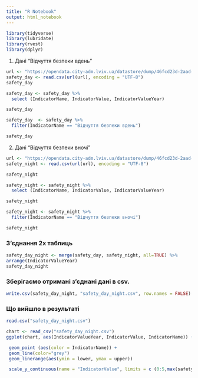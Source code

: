 ```yaml
---
title: "R Notebook"
output: html_notebook
---
```

```r
library(tidyverse)
library(lubridate)
library(rvest)
library(dplyr)
```

1) Дані "Відчуття безпеки вдень"
```r
url <- "https://opendata.city-adm.lviv.ua/datastore/dump/46fcd23d-2aad-4c33-b90f-0ba30211f50f?bom=True"
safety_day <- read.csv(url(url), encoding = "UTF-8")
safety_day
```

```r
safety_day <- safety_day %>%
  select (IndicatorName, IndicatorValue, IndicatorValueYear)

safety_day
```

```r
safety_day  <- safety_day %>%
  filter(IndicatorName == "Відчуття безпеки вдень")

safety_day
```


2) Дані "Відчуття безпеки вночі"
```r
url <- "https://opendata.city-adm.lviv.ua/datastore/dump/46fcd23d-2aad-4c33-b90f-0ba30211f50f?bom=True"
safety_night <- read.csv(url(url), encoding = "UTF-8")

safety_night
```

```r
safety_night <- safety_night %>%
  select (IndicatorName, IndicatorValue, IndicatorValueYear)

safety_night
```

```r
safety_night <- safety_night %>%
  filter(IndicatorName == "Відчуття безпеки вночі")

safety_night
```


### З'єднання 2х таблиць

```r
safety_day_night <- merge(safety_day, safety_night, all=TRUE) %>%
arrange(IndicatorValueYear) 
safety_day_night
```


###  Зберігаємо отримані з'єднані дані в csv.
```r
write.csv(safety_day_night, "safety_day_night.csv", row.names = FALSE)
```


### Що вийшло в результаті 

```r
read.csv("safety_day_night.csv")
```

```r
chart <- read_csv("safety_day_night.csv")
ggplot(chart, aes(IndicatorValueYear, IndicatorValue, IndicatorName)) +

 geom_point (aes(color = IndicatorName)) +
 geom_line(color="grey") 
 geom_linerange(aes(ymin = lower, ymax = upper)) 

 scale_y_continuous(name = "IndicatorValue", limits = c (0:5,max(safety_day_night$IndicatorValue))) )  
 
```

